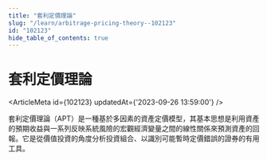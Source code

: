 ```yaml
---
title: "套利定價理論"
slug: "/learn/arbitrage-pricing-theory--102123"
id: "102123"
hide_table_of_contents: true
---
```



# 套利定價理論

<ArticleMeta id={102123} updatedAt={'2023-09-26 13:59:00'} />
<div className='border-solid border-b border-t-0 my-4 border-[var(--ifm-color-gray-300)]' />

套利定價理論（APT）是一種基於多因素的資產定價模型，其基本思想是利用資產的預期收益與一系列反映系統風險的宏觀經濟變量之間的線性關係來預測資產的回報。它是從價值投資的角度分析投資組合、以識別可能暫時定價錯誤的證券的有用工具。
